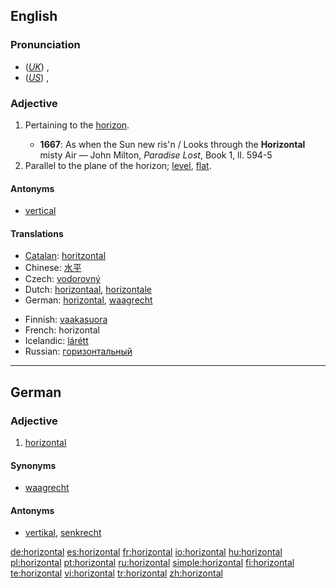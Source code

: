 ==English==

===Pronunciation===
*(''[[Received Pronunciation|UK]]'') {{IPA|/ˌhɒɹɪˈzɒntəl/}}, {{SAMPA|/%hQr@"zQnt@l/}}
*(''[[General American|US]]'') {{IPA|/ˌhɔːɹəˈzɑːntəl/}}, {{SAMPA|/%hO:r@"zA:nt@l/}}

===Adjective===
{{en-adj}}

# {{archaic}} Pertaining to the [[horizon]].
#*'''1667''': As when the Sun new ris'n / Looks through the '''Horizontal''' misty Air — John Milton, ''Paradise Lost'', Book 1, ll. 594-5
# Parallel to the plane of the horizon; [[level]], [[flat]].

====Antonyms====
*[[vertical]]

====Translations====
{{trans-top|parallel to the plane of the horizon}}
*[[Catalan]]: [[horitzontal]]
*Chinese: [[水平]]
*Czech: [[vodorovný]] {{m}}
*Dutch: [[horizontaal]], [[horizontale]]
*German: [[horizontal#German|horizontal]], [[waagrecht]]
{{trans-mid}}
*Finnish: [[vaakasuora]]
*French: horizontal
*Icelandic: [[lárétt]]
*Russian: [[горизонтальный]]
{{trans-bottom}}

----

==German==

===Adjective===
{{de-adj|-}}

# [[horizontal#English|horizontal]]

====Synonyms====
*[[waagrecht]]

====Antonyms====
*[[vertikal#German|vertikal]], [[senkrecht]]

[[de:horizontal]]
[[es:horizontal]]
[[fr:horizontal]]
[[io:horizontal]]
[[hu:horizontal]]
[[pl:horizontal]]
[[pt:horizontal]]
[[ru:horizontal]]
[[simple:horizontal]]
[[fi:horizontal]]
[[te:horizontal]]
[[vi:horizontal]]
[[tr:horizontal]]
[[zh:horizontal]]